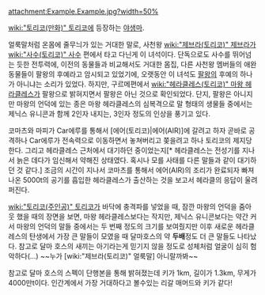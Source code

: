 attachment:Example.Example.jpg?width=50%

[[wiki:"토리코(만화)" 토리코]]에 등장하는 [[야생마]].

얼룩말처럼 온몸에 줄무늬가 있는 거대한 말로, 사천왕 [[wiki:"제브라(토리코)" 제브라]]가 [[wiki:"사수(토리코)" 사수]] 편에서 타고 다닌게 이 녀석이다. 단독으로도 사수를 뛰어넘는 듯한 전투력에, 이전의 동물들과 비교해서도 거대한 몸집, 다른 사천왕 멤버들의 애완동물들이 팔왕의 후예라고 암시되고 있었기에, 오랫동안 이 녀석도 [[팔왕]]의 후예의 하나가 아니냐는 소리가 있었다. 하지만, 구르메편에서 [[wiki:"헤라클레스(토리코)" 마왕 헤라클레스]]가 팔왕으로 밝혀지면서 팔왕은 아닌 것으로 확인되었다. 단지, 팔왕은 아니지만 마왕의 언덕에 있는 종은 마왕 헤라클레스의 심복격으로 말 형태의 생물들 중에서는 제닉스 유니콘과 함께 2인자 내지는, 3인자 정도의 인상을 풍기고 있다.

코마츠와 마피가 Car에루를 통해서 [에어(토리코)|에어(AIR)]에 갈려고 하자 곧바로 공격하나 Car에루가 전속력으로 이동하면서 놓쳐버리고 쫒을려고 하나 토리코의 제지당한다. 그리고 헤라클레스 근처에서 대기하던 중이었는지[* 헤라클레스는 전성기를 지나서 늙은 데다가 임신해서 약해진 상태였다. 혹시나 모를 사태를 다른 말들과 같이 대기하던 것 같다.] 조금의 시간이 지나서 코마츠를 통해서 에어(AIR)의 조리가 완료되자 빠져나온 5000t의 공기를 흡입한 헤라클레스가 출산하는 것을 보고서 헤라클의 응답이 울려퍼진다.

[[wiki:"토리코(주인공)" 토리코]]가 바닥에 충격파를 넣었을 때, 잠깐 마왕의 언덕을 줌아웃 했을 때의 장면을 보면, 마왕 헤라클레스보다는 작지만, 제닉스 유니콘보다는 약간 커서 마왕의 언덕의 말들 중에서는 두 번째 정도의 크기를 보여줬지만 이후 새로운 헤라클레스의 탄생에서 가장 큰 말들이 모였을 때 달마호스의 약 '''두배'''정도 더 큰 말들도 나타났다. 참고로 달마 호스의 새끼는 아기라는게 믿기지 않을 정도로 성체처럼 얼굴이 심히 험악하다(...) ~~누가 [wiki:"제브라(토리코)" 얼룩말] 아니랄까봐~~

참고로 달마 호스의 스펙이 단행본을 통해 밝혀졌는데 키가 1km, 길이가 1.3km, 무게가 4000만t이다. 인간계에서 가장 거대하다고 볼수있는 리갈 매머드와 키가 같다!
